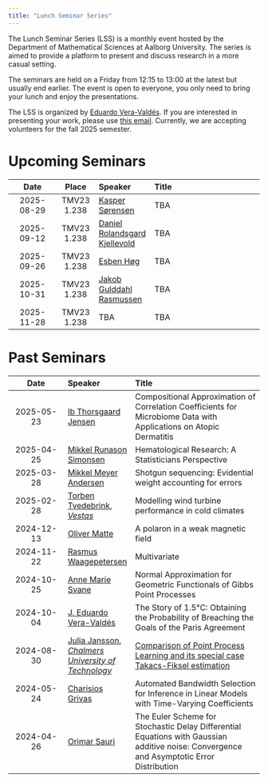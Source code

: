 ---
title: "Lunch Seminar Series"
---

The Lunch Seminar Series (LSS) is a monthly event hosted by the Department of Mathematical Sciences at Aalborg University. The series is aimed to provide a platform to present and discuss research in a more casual setting. 

The seminars are held on a Friday from 12:15 to 13:00 at the latest but usually end earlier. The event is open to everyone, you only need to bring your lunch and enjoy the presentations.

The LSS is organized by [Eduardo Vera-Valdés](https://everval.github.io/). If you are interested in presenting your work, please use [this email](mailto:eduardo@math.aau.dk). Currently, we are accepting volunteers for the fall 2025 semester.

# Upcoming Seminars


|      Date      | Place       | Speaker          | Title                            |
| :------------: | :---------: | :--------------- | :------------------------------- | 
| 2025-08-29    | TMV23 1.238  | [Kasper Sørensen](https://vbn.aau.dk/en/persons/kasper/publications/)  | TBA |
| 2025-09-12    | TMV23 1.238  | [Daniel Rolandsgard Kjellevold](https://www.ntnu.edu/employees/daniel.kjellevold)  | TBA |
| 2025-09-26    | TMV23 1.238  | [Esben Høg](https://vbn.aau.dk/da/persons/esben) | TBA |
| 2025-10-31    | TMV23 1.238  | [Jakob Gulddahl Rasmussen](https://vbn.aau.dk/en/persons/102969)  | TBA |
| 2025-11-28    | TMV23 1.238  | TBA  | TBA |

# Past Seminars


|      Date      | Speaker          | Title                            |
| :------------: | :--------------- | :------------------------------- |
| 2025-05-23    | [Ib Thorsgaard Jensen](https://vbn.aau.dk/en/persons/itj)  | Compositional Approximation of Correlation Coefficients for Microbiome Data with Applications on Atopic Dermatitis |
| 2025-04-25    | [Mikkel Runason Simonsen](https://vbn.aau.dk/en/persons/mikkelrs) | Hematological Research: A Statisticians Perspective |
| 2025-03-28    | [Mikkel Meyer Andersen](https://mikl.dk/)  | Shotgun sequencing: Evidential weight accounting for errors |
| 2025-02-28    | [Torben Tvedebrink](https://www.linkedin.com/in/torbentvedebrink/), [*Vestas*](https://www.vestas.com/en)  | Modelling wind turbine performance in cold climates |
| 2024-12-13    | [Oliver Matte](https://vbn.aau.dk/en/persons/oliver)  | A polaron in a weak magnetic field |
| 2024-11-22    | [Rasmus Waagepetersen](https://people.math.aau.dk/~rw/)  | Multivariate |
| 2024-10-25    | [Anne Marie Svane](https://vbn.aau.dk/da/persons/142961)  | Normal Approximation for Geometric Functionals of Gibbs Point Processes |
| 2024-10-04    | [J. Eduardo Vera-Valdés](https://everval.github.io)  | The Story of 1.5°C: Obtaining the Probability of Breaching the Goals of the Paris Agreement |
| 2024-08-30    | [Julia Jansson](https://juliamariajansson.wordpress.com/), [*Chalmers University of Technology*](https://www.chalmers.se/en/)  | [Comparison of Point Process Learning and its special case Takacs-Fiksel estimation](https://arxiv.org/abs/2405.19523) |
| 2024-05-24 | [Charisios Grivas](https://vbn.aau.dk/da/persons/cgrivas) | Automated Bandwidth Selection for Inference in Linear Models with Time-Varying Coefficients    |  
| 2024-04-26 | [Orimar Sauri](https://sites.google.com/view/osauri/) | The Euler Scheme for Stochastic Delay Differential Equations with Gaussian additive noise: Convergence and Asymptotic Error Distribution |

